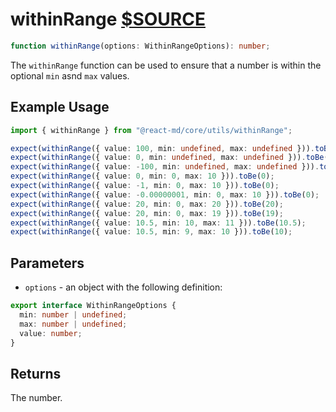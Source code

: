 # withinRange [$SOURCE](packages/core/src/utils/withinRange.ts)

```ts disableTransform
function withinRange(options: WithinRangeOptions): number;
```

The `withinRange` function can be used to ensure that a number is within
the optional `min` asnd `max` values.

## Example Usage

```ts disableTransform
import { withinRange } from "@react-md/core/utils/withinRange";

expect(withinRange({ value: 100, min: undefined, max: undefined })).toBe(100);
expect(withinRange({ value: 0, min: undefined, max: undefined })).toBe(0);
expect(withinRange({ value: -100, min: undefined, max: undefined })).toBe(-100);
expect(withinRange({ value: 0, min: 0, max: 10 })).toBe(0);
expect(withinRange({ value: -1, min: 0, max: 10 })).toBe(0);
expect(withinRange({ value: -0.00000001, min: 0, max: 10 })).toBe(0);
expect(withinRange({ value: 20, min: 0, max: 20 })).toBe(20);
expect(withinRange({ value: 20, min: 0, max: 19 })).toBe(19);
expect(withinRange({ value: 10.5, min: 10, max: 11 })).toBe(10.5);
expect(withinRange({ value: 10.5, min: 9, max: 10 })).toBe(10);
```

## Parameters

- `options` - an object with the following definition:

```ts disableTransform
export interface WithinRangeOptions {
  min: number | undefined;
  max: number | undefined;
  value: number;
}
```

## Returns

The number.
